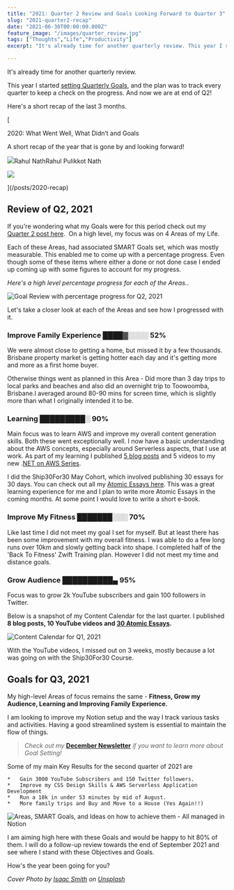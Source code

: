 ```yaml
---
title: "2021: Quarter 2 Review and Goals Looking Forward to Quarter 3"
slug: "2021-quarter2-recap"
date: "2021-06-30T00:00:00.000Z"
feature_image: "/images/quarter_review.jpg"
tags: ["Thoughts","Life","Productivity"]
excerpt: "It's already time for another quarterly review. This year I started setting Quarterly Goals, and the plan was to track every quarter to keep a check on the p..."

---
```


It's already time for another quarterly review.

This year I started [setting Quarterly Goals](/posts/2020-recap/), and the plan was to track every quarter to keep a check on the progress. And now we are at end of Q2!

Here's a short recap of the last 3 months.

[

2020: What Went Well, What Didn’t and Goals

A short recap of the year that is gone by and looking forward!

![](/images/favicon.ico)Rahul NathRahul Pulikkot Nath

![](/images/happy_new_year_new.jpg)

](/posts/2020-recap)

Review of Q2, 2021
------------------

If you're wondering what my Goals were for this period check out my [Quarter 2 post here](/posts/2021-quarter1-recap/).  On a high level, my focus was on 4 Areas of my Life.

Each of these Areas, had associated SMART Goals set, which was mostly measurable. This enabled me to come up with a percentage progress. Even though some of these items where either a done or not done case I ended up coming up with some figures to account for my progress.

_Here's a high level percentage progress for each of the Areas._.

![Goal Review with percentage progress for Q2, 2021](/images/q2_2021_goals_review.jpg)

Let's take a closer look at each of the Areas and see how I progressed with it.

### Improve Family Experience ████▓░░░░ 52%

We were almost close to getting a home, but missed it by a few thousands. Brisbane property market is getting hotter each day and it's getting more and more as a first home buyer.

Otherwise things went as planned in this Area - Did more than 3 day trips to local parks and beaches and also did an overnight trip to Toowoomba, Brisbane.I averaged around 80-90 mins for screen time, which is slightly more than what I originally intended it to be.

### Learning █████████░ 90%

Main focus was to learn AWS and improve my overall content generation skills. Both these went exceptionally well. I now have a basic understanding about the AWS concepts, especially around Serverless aspects, that I use at work. As part of my learning I published [5 blog posts](/blog/tag/aws/) and 5 videos to my new .[NET on AWS Series](https://www.youtube.com/playlist?list=PL59L9XrzUa-kl89ThijziX03fgTrbZCd7).

I did the Ship30For30 May Cohort, which involved publishing 30 essays for 30 days. You can check out all my [Atomic Essays here](https://twitter.com/rahulpnath/status/1392429033837584387). This was a great learning experience for me and I plan to write more Atomic Essays in the coming months. At some point I would love to write a short e-book.

### Improve My Fitness ███████░░░ 70%

Like last time I did not meet my goal I set for myself. But at least there has been some improvement with my overall fitness. I was able to do a few long runs over 10km and slowly getting back into shape. I completed half of the 'Back To Fitness' Zwift Training plan. However I did not meet my time and distance goals.

### Grow Audience ██████████▄ 95%

Focus was to grow 2k YouTube subscribers and gain 100 followers in Twitter.

Below is a snapshot of my Content Calendar for the last quarter. I published **8 blog posts, 10 YouTube videos and [30 Atomic Essays](https://twitter.com/rahulpnath/status/1392429033837584387).**

![Content Calendar for Q1, 2021](/images/q2_2021_content_calendar_review.jpg)

With the YouTube videos, I missed out on 3 weeks, mostly because a lot was going on with the Ship30For30 Course.

Goals for Q3, 2021
------------------

My high-level Areas of focus remains the same - **Fitness, Grow my Audience, Learning and Improving Family Experience.**

I am looking to improve my Notion setup and the way I track various tasks and activities. Having a good streamlined system is essential to maintain the flow of things.

> _Check out my_ [**December Newsletter**](https://rahulpnath.substack.com/p/december-newsletter) _if you want to learn more about Goal Setting!_

Some of my main Key Results for the second quarter of 2021 are

```code
*   Gain 3000 YouTube Subscribers and 150 Twitter followers.
*   Improve my CSS Design Skills & AWS Serverless Application Development
*   Run a 10k in under 53 minutes by mid of August.
*   More family trips and Buy and Move to a House (Yes Again!!)
```

![Areas, SMART Goals, and Ideas on how to achieve them - All managed in Notion](/images/q3_2021_goals.jpg)

I am aiming high here with these Goals and would be happy to hit 80% of them. I will do a follow-up review towards the end of September 2021 and see where I stand with these Objectives and Goals.

How's the year been going for you?

_Cover Photo by [Isaac Smith](https://unsplash.com/@isaacmsmith?utm_source=unsplash&utm_medium=referral&utm_content=creditCopyText) on [Unsplash](https://unsplash.com/@isaacmsmith?utm_source=unsplash&utm_medium=referral&utm_content=creditCopyText)_